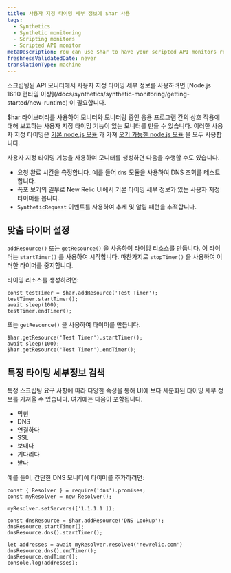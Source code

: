 ```yaml
---
title: 사용자 지정 타이밍 세부 정보에 $har 사용
tags:
  - Synthetics
  - Synthetic monitoring
  - Scripting monitors
  - Scripted API monitor
metaDescription: You can use $har to have your scripted API monitors report custom timing details that appear in the New Relic UI.
freshnessValidatedDate: never
translationType: machine
---
```


<Callout variant="important">
  스크립팅된 API 모니터에서 사용자 지정 타이밍 세부 정보를 사용하려면 [Node.js 16.10 런타임 이상](/docs/synthetics/synthetic-monitoring/getting-started/new-runtime) 이 필요합니다.
</Callout>

$har 라이브러리를 사용하여 모니터와 모니터링 중인 응용 프로그램 간의 상호 작용에 대해 보고하는 사용자 지정 타이밍 기능이 있는 모니터를 만들 수 있습니다. 이러한 사용자 지정 타이밍은 [기본 node.js 모듈](/docs/synthetics/synthetic-monitoring/scripting-monitors/import-nodejs-modules/#supported-core-modules) 과 가져 [오기 가능한 node.js 모듈](/docs/synthetics/synthetic-monitoring/using-monitors/manage-monitor-runtimes/#v0) 을 모두 사용합니다.

사용자 지정 타이밍 기능을 사용하여 모니터를 생성하면 다음을 수행할 수도 있습니다.

* 요청 완료 시간을 측정합니다. 예를 들어 `dns` 모듈을 사용하여 DNS 조회를 테스트합니다.
* 폭포 보기의 일부로 New Relic UI에서 기본 타이밍 세부 정보가 있는 사용자 지정 타이머를 봅니다.
* `SyntheticRequest` 이벤트를 사용하여 추세 및 알림 패턴을 추적합니다.

## 맞춤 타이머 설정

`addResource()` 또는 `getResource()` 을 사용하여 타이밍 리소스를 만듭니다. 이 타이머는 `startTimer()` 를 사용하여 시작합니다. 마찬가지로 `stopTimer()` 을 사용하여 이러한 타이머를 중지합니다.

타이밍 리소스를 생성하려면:

```
const testTimer = $har.addResource('Test Timer');
testTimer.startTimer();
await sleep(100);
testTimer.endTimer();
```

또는 `getResource()` 을 사용하여 타이머를 만듭니다.

```
$har.getResource('Test Timer').startTimer();
await sleep(100);
$har.getResource('Test Timer').endTimer();
```

## 특정 타이밍 세부정보 검색

특정 스크립팅 요구 사항에 따라 다양한 속성을 통해 UI에 보다 세분화된 타이밍 세부 정보를 가져올 수 있습니다. 여기에는 다음이 포함됩니다.

* 막힌
* DNS
* 연결하다
* SSL
* 보내다
* 기다리다
* 받다

예를 들어, 간단한 DNS 모니터에 타이머를 추가하려면:

```
const { Resolver } = require('dns').promises;
const myResolver = new Resolver();

myResolver.setServers(['1.1.1.1']);

const dnsResource = $har.addResource('DNS Lookup');
dnsResource.startTimer();
dnsResource.dns().startTimer();

let addresses = await myResolver.resolve4('newrelic.com')
dnsResource.dns().endTimer();
dnsResource.endTimer();
console.log(addresses);
```